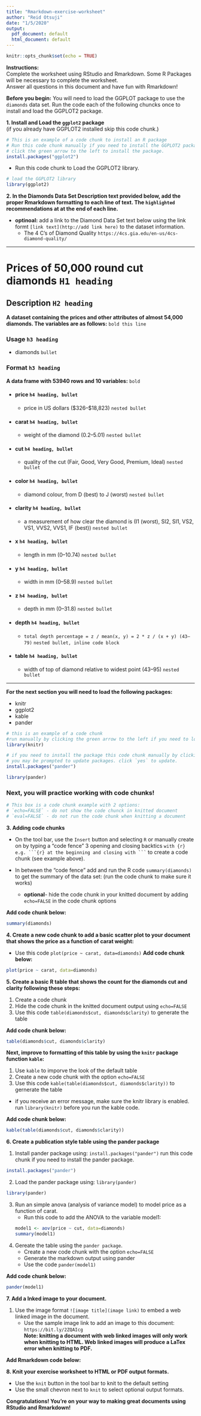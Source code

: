 ```yaml
---
title: "Rmarkdown-exercise-worksheet"
author: "Reid Otsuji"
date: "1/5/2020"
output:
  pdf_document: default
  html_document: default
---
```


```r
knitr::opts_chunk$set(echo = TRUE)
```


**Instructions:**   
Complete the worksheet using RStudio and Rmarkdown.  Some R Packages will be necessary to complete the worksheet.  
Answer all questions in this document and have fun with Rmarkdown!

**Before you begin:**
You will need to load the GGPLOT package to use the `diamonds` data set. Run the code each of the following chuncks once to install and load the GGPLOT2 package.   


**1. Install and Load the `ggplot2` package**    
(if you already have GGPLOT2 installed skip this code chunk.)
```r
# This is an example of a code chunk to install an R package
# Run this code chunk manually if you need to install the GGPLOT2 package
# click the green arrow to the left to install the package.
install.packages("ggplot2")
```

  - Run this code chunk to Load the GGPLOT2 library.  

```r
# load the GGPLOT2 library
library(ggplot2)
```

**2. In the Diamonds Data Set Description text provided below, add the proper Rmarkdown formatting to each line of text.  The `highlighted` recommendations at at the end of each line.** 

  - **optinoal:** add a link to the Diamond Data Set text below using the link formt `[link text](http://add link here)` to the dataset information.
    * The 4 C's of Diamond Quality `https://4cs.gia.edu/en-us/4cs-diamond-quality/`

---

# Prices of 50,000 round cut diamonds `H1 heading`   
## Description `H2 heading`   

**A dataset containing the prices and other attributes of almost 54,000 diamonds. The variables are as follows:** `bold this line`

### Usage `h3 heading`

* diamonds `bullet`

### Format `h3 heading`    
**A data frame with 53940 rows and 10 variables:** `bold`    

* #### price `h4 heading, bullet`
  * price in US dollars (\$326–\$18,823) `nested bullet`   

* #### carat `h4 heading, bullet`   
  * weight of the diamond (0.2–5.01) `nested bullet`   

* #### cut `h4 heading, bullet`   
  * quality of the cut (Fair, Good, Very Good, Premium, Ideal) `nested bullet`   
* #### color `h4 heading, bullet`   
  * diamond colour, from D (best) to J (worst) `nested bullet`   

* #### clarity `h4 heading, bullet`   
  * a measurement of how clear the diamond is (I1 (worst), SI2, SI1, VS2, VS1, VVS2, VVS1, IF (best)) `nested bullet`    

* #### x `h4 heading, bullet`   
  * length in mm (0–10.74) `nested bullet`   

* #### y `h4 heading, bullet`   
  * width in mm (0–58.9) `nested bullet`   

* #### z `h4 heading, bullet`   
  * depth in mm (0–31.8) `nested bullet`   

* #### depth `h4 heading, bullet`   
  * `total depth percentage = z / mean(x, y) = 2 * z / (x + y) (43–79)` `nested bullet, inline code block`    

* #### table `h4 heading, bullet`    
  * width of top of diamond relative to widest point (43–95) `nested bullet`

---


**For the next section you will need to load the following packages:**   

- knitr
- ggplot2
- kable
- pander

```r
# this is an example of a code chunk
#run manually by clicking the green arrow to the left if you need to load the library
library(knitr)
```

```r
# if you need to install the package this code chunk manually by clicking the green arrow tot he left
# you may be prompted to update packages. click `yes` to update.
install.packages("pander")
```

```r
library(pander)
```

### Next, you will practice working with code chunks!

```r
# This box is a code chunk example with 2 options:
# `echo=FALSE` - do not show the code chunck in knitted document
# `eval=FALSE` - do not run the code chunk when knitting a document
```



**3. Adding code chunks**

* On the tool bar, use the `Insert` button and selecting `R` or manually create on by typing a "code fence" 3 opening and closing backtics `with {r}  e.g. ```{r} at the beginning and closing with ``` ` to create a code chunk (see example above).    

* In between the "code fence" add and run the R code `summary(diamonds)` to get the summary of the data set: (run the code chunk to make sure it works)

  * **optional**- hide the code chunk in your knitted document by adding `echo=FALSE` in the code chunk options  

**Add code chunk below:**    

```r
summary(diamonds)
```





**4. Create a new code chunk to add a basic scatter plot to your document that shows the price as a function of carat weight:**

   * Use this code `plot(price ~ carat, data=diamonds)`
**Add code chunk below:**    

```r
plot(price ~ carat, data=diamonds)
```




**5. Create a basic R table that shows the count for the diamonds cut and clarity following these steps:**    

1. Create a code chunk
2. Hide the code chunk in the knitted document output using `echo=FALSE`
3. Use this code `table(diamonds$cut, diamonds$clarity)` to generate the table

**Add code chunk below:**   
```r
table(diamonds$cut, diamonds$clarity)
```




**Next, improve to formatting of this table by using the `knitr` package function `kable`:**

1. Use `kable` to imporve the look of the default table
2. Create a new code chunk with the option `echo=FALSE`
3. Use this code `kable(table(diamonds$cut, diamonds$clarity))` to gernerate the table
  * if you receive an error message, make sure the knitr library is enabled. run `library(knitr)` before you run the kable code.

**Add code chunk below:**   
```r
kable(table(diamonds$cut, diamonds$clarity))
```




**6. Create a publication style table using the pander package**

1. Install pander package using: `install.packages("pander")` run this code chunk if you need to install the pander package.
```r
install.packages("pander")
```

2. Load the pander package using: `library(pander)`   
```r
library(pander)
```

3. Run an simple anova (analysis of variance model) to model price as a function of carat.
    * Run this code to add the ANOVA to the variable model1:
```r
model1 <- aov(price ~ cut, data=diamonds)
summary(model1)
```
4. Gereate the table using the `pander package`.
    * Create a new code chunk with the option `echo=FALSE`
    * Generate the markdown output using pander
    * Use the code `pander(model1)`
    
**Add code chunk below:**   
```r
pander(model1)
```





**7. Add a lnked image to your document.**

  1. Use the image format `![image title](image link)` to embed a web linked image in the document.   
     * Use the sample image link to add an image to this document: `https://bit.ly/2ZQAIcg`   
     **Note: knitting a document with web linked images will only work when knitting to HTML.  Web linked images will produce a LaTex error when knitting to PDF.**

**Add Rmarkdown code below:**   

<!--![knitr workflow](https://bit.ly/2ZQAIcg)-->






**8. Knit your exercise worksheet to HTML or PDF output formats.**

  * Use the `knit` button in the tool bar to knit to the default setting
  * Use the small chevron next to `knit` to select optional output formats.
    


**Congratulations! You're on your way to making great documents using RStudio and Rmarkdown!** 




